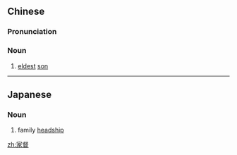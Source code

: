 ==Chinese==
{{zh-forms}}

===Pronunciation===
{{zh-pron
|m=jiādū
|cat=n
}}

===Noun===
{{zh-noun}}

# {{lb|zh|literary}} [[eldest]] [[son]]

----

==Japanese==
{{ja-kanjitab|家|督}}

===Noun===
{{ja-noun|かとく}}

# family [[headship]]

[[zh:家督]]